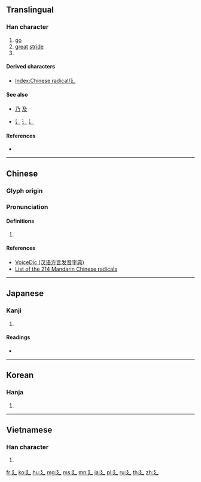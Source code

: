 {{character info/new}}
{{also|ㄋ|乃|及|辶}}

==Translingual==
{{stroke order|type=animate}}

===Han character===
{{Han char|rn=54|rad=廴|as=00|sn=3|four=|canj=NNK}}

# [[go]]
# [[great]] [[stride]]
# {{mul-kangxi radical-def}}

====Derived characters====
* [[Index:Chinese radical/廴]]

====See also====
* {{l|mul|ㄋ}} [[乃]] [[及]] <!-- Graphically similar -->
* {{l|mul|辵}} [[辶]] [[⻌]] [[⻍]] <!-- Similar meaning (walk) and shape -->

====References====
* {{Han ref|kx=0352.280|dkj=09566|dj=0666.150|hdz=10403.070|uh=5EF4|ud=24308}}

----

==Chinese==
{{zh-forms}}

===Glyph origin===
{{Han etym}}

===Pronunciation===
{{zh-pron
|m=yǐn
|c=jan2
|h=pfs=yín
|mn=in
|w=
|mc=y
|oc=y
|ma=|ma2=
|cat=v
}}

====Definitions====
{{zh-hanzi}}

# {{rfdef|lang=zh}}

====References====
* [http://cn.voicedic.com/ VoiceDic (汉语方言发音字典)]
* [http://www.hsk.academy/en/blog/2015-05-09/the-chinese-radicals List of the 214 Mandarin Chinese radicals]

----

==Japanese==

===Kanji===
{{ja-kanji|grade=|rs=廴00}}

# {{defn|lang=ja|sort=廴00}}

====Readings====
* {{ja-readings|on=[[いん]] (in)|kun=[[のばす]] (nobasu)}}

----

==Korean==

===Hanja===
{{ko-hanja|hangeul=인|rv=in|mr=in|y=in|eumhun=[[길게]] [[걸을]]|ehrv=gilge geol-eul}}

# {{defn|lang=ko|sort=廴00}}

----

==Vietnamese==

===Han character===
{{vi-readings|rs=廴00|hanviet=dẫn}}

# {{defn|lang=vi|sort=廴00}}

[[Category:CJKV radicals| ]]

[[fr:廴]]
[[ko:廴]]
[[hu:廴]]
[[mg:廴]]
[[ms:廴]]
[[mn:廴]]
[[ja:廴]]
[[pl:廴]]
[[ru:廴]]
[[th:廴]]
[[zh:廴]]